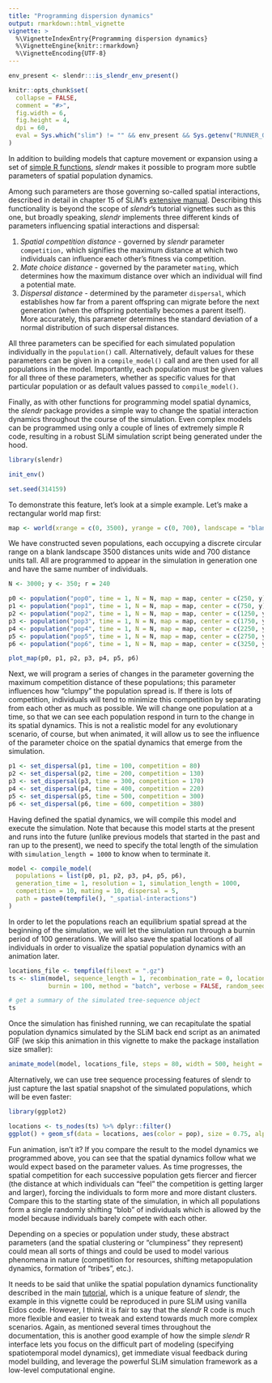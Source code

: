 ```yaml
---
title: "Programming dispersion dynamics"
output: rmarkdown::html_vignette
vignette: >
  %\VignetteIndexEntry{Programming dispersion dynamics}
  %\VignetteEngine{knitr::rmarkdown}
  %\VignetteEncoding{UTF-8}
---
```


```r
env_present <- slendr:::is_slendr_env_present()

knitr::opts_chunk$set(
  collapse = FALSE,
  comment = "#>",
  fig.width = 6,
  fig.height = 4,
  dpi = 60,
  eval = Sys.which("slim") != "" && env_present && Sys.getenv("RUNNER_OS") != "macOS"
)
```

In addition to building models that capture movement or expansion using a set of [simple R functions](../reference/index.html#section-population-dynamics), *slendr* makes it possible to program more subtle parameters of spatial population dynamics.

Among such parameters are those governing so-called spatial interactions, described in detail in chapter 15 of SLiM's [extensive manual](http://benhaller.com/slim/SLiM_Manual.pdf). Describing this functionality is beyond the scope of *slendr*'s tutorial vignettes such as this one, but broadly speaking, *slendr* implements three different kinds of parameters influencing spatial interactions and dispersal:

1.  *Spatial competition distance* - governed by *slendr* parameter `competition,` which signifies the maximum distance at which two individuals can influence each other's fitness via competition.
2.  *Mate choice* *distance* - governed by the parameter `mating`, which determines how the maximum distance over which an individual will find a potential mate.
3.  *Dispersal distance* - determined by the parameter `dispersal`, which establishes how far from a parent offspring can migrate before the next generation (when the offspring potentially becomes a parent itself). More accurately, this parameter determines the standard deviation of a normal distribution of such dispersal distances.

All three parameters can be specified for each simulated population individually in the `population()` call. Alternatively, default values for these parameters can be given in a `compile_model()` call and are then used for all populations in the model. Importantly, each population must be given values for all three of these parameters, whether as specific values for that particular population or as default values passed to `compile_model()`.

Finally, as with other functions for programming model spatial dynamics, the *slendr* package provides a simple way to change the spatial interaction dynamics throughout the course of the simulation. Even complex models can be programmed using only a couple of lines of extremely simple R code, resulting in a robust SLiM simulation script being generated under the hood.

```r
library(slendr)

init_env()

set.seed(314159)
```

To demonstrate this feature, let's look at a simple example.  Let's make a rectangular world map first:

```r
map <- world(xrange = c(0, 3500), yrange = c(0, 700), landscape = "blank")
```

We have constructed seven populations, each occupying a discrete circular range on a blank landscape 3500 distances units wide and 700 distance units tall. All are programmed to appear in the simulation in generation one and have the same number of individuals.

```r
N <- 3000; y <- 350; r = 240

p0 <- population("pop0", time = 1, N = N, map = map, center = c(250, y), radius = r)
p1 <- population("pop1", time = 1, N = N, map = map, center = c(750, y), radius = r)
p2 <- population("pop2", time = 1, N = N, map = map, center = c(1250, y), radius = r)
p3 <- population("pop3", time = 1, N = N, map = map, center = c(1750, y), radius = r)
p4 <- population("pop4", time = 1, N = N, map = map, center = c(2250, y), radius = r)
p5 <- population("pop5", time = 1, N = N, map = map, center = c(2750, y), radius = r)
p6 <- population("pop6", time = 1, N = N, map = map, center = c(3250, y), radius = r)

plot_map(p0, p1, p2, p3, p4, p5, p6)
```

Next, we will program a series of changes in the parameter governing the maximum competition distance of these populations; this parameter influences how "clumpy" the population spread is. If there is lots of competition, individuals will tend to minimize this competition by separating from each other as much as possible. We will change one population at a time, so that we can see each population respond in turn to the change in its spatial dynamics. This is not a realistic model for any evolutionary scenario, of course, but when animated, it will allow us to see the influence of the parameter choice on the spatial dynamics that emerge from the simulation.

```r
p1 <- set_dispersal(p1, time = 100, competition = 80)
p2 <- set_dispersal(p2, time = 200, competition = 130)
p3 <- set_dispersal(p3, time = 300, competition = 170)
p4 <- set_dispersal(p4, time = 400, competition = 220)
p5 <- set_dispersal(p5, time = 500, competition = 300)
p6 <- set_dispersal(p6, time = 600, competition = 380)
```

Having defined the spatial dynamics, we will compile this model and execute the simulation. Note that because this model starts at the present and runs into the future (unlike previous models that started in the past and ran up to the present), we need to specify the total length of the simulation with `simulation_length = 1000` to know when to terminate it.

```r
model <- compile_model(
  populations = list(p0, p1, p2, p3, p4, p5, p6),
  generation_time = 1, resolution = 1, simulation_length = 1000,
  competition = 10, mating = 10, dispersal = 5,
  path = paste0(tempfile(), "_spatial-interactions")
)
```

In order to let the populations reach an equilibrium spatial spread at the beginning of the simulation, we will let the simulation run through a burnin period of 100 generations. We will also save the spatial locations of all individuals in order to visualize the spatial population dynamics with an animation later.

```r
locations_file <- tempfile(fileext = ".gz")
ts <- slim(model, sequence_length = 1, recombination_rate = 0, locations = locations_file,
           burnin = 100, method = "batch", verbose = FALSE, random_seed = 314159)

# get a summary of the simulated tree-sequence object
ts
```

Once the simulation has finished running, we can recapitulate the spatial population dynamics simulated by the SLiM back end script as an animated GIF (we skip this animation in this vignette to make the package installation size smaller):

```r
animate_model(model, locations_file, steps = 80, width = 500, height = 200)
```

Alternatively, we can use tree sequence processing features of slendr to just capture the last spatial snapshot of the simulated populations, which will be even faster:

```r
library(ggplot2)

locations <- ts_nodes(ts) %>% dplyr::filter()
ggplot() + geom_sf(data = locations, aes(color = pop), size = 0.75, alpha = 0.5) + theme_minimal()
```

Fun animation, isn't it? If you compare the result to the model dynamics we programmed above, you can see that the spatial dynamics follow what we would expect based on the parameter values. As time progresses, the spatial competition for each successive population gets fiercer and fiercer (the distance at which individuals can "feel" the competition is getting larger and larger), forcing the individuals to form more and more distant clusters. Compare this to the starting state of the simulation, in which all populations form a single randomly shifting "blob" of individuals which is allowed by the model because individuals barely compete with each other.

Depending on a species or population under study, these abstract parameters (and the spatial clustering or "clumpiness" they represent) could mean all sorts of things and could be used to model various phenomena in nature (competition for resources, shifting metapopulation dynamics, formation of "tribes", etc.).

It needs to be said that unlike the spatial population dynamics functionality described in the main [tutorial](vignette-01-tutorial.html), which is a unique feature of *slendr*, the example in this vignette could be reproduced in pure SLiM using vanilla Eidos code. However, I think it is fair to say that the *slendr* R code is much more flexible and easier to tweak and extend towards much more complex scenarios. Again, as mentioned several times throughout the documentation, this is another good example of how the simple *slendr* R interface lets you focus on the difficult part of modeling (specifying spatiotemporal model dynamics), get immediate visual feedback during model building, and leverage the powerful SLiM simulation framework as a low-level computational engine.
